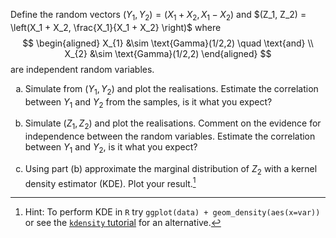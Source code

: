 Define the random vectors $(Y_1, Y_2) =  (X_1 + X_2, X_1 - X_2)$ and 
$(Z_1, Z_2) =  \left(X_1 + X_2, \frac{X_1}{X_1 + X_2} \right)$ 
where 
$$
\begin{aligned}
X_{1} &\sim \text{Gamma}(1/2,2) \quad \text{and} \\
X_{2} &\sim \text{Gamma}(1/2,2) 
\end{aligned}
$$
are independent random variables.

(a) Simulate from $(Y_1, Y_2)$ and plot the realisations. Estimate the correlation between $Y_1$ and $Y_2$ from the samples, is it what you expect?

(b) Simulate $(Z_1, Z_2)$ and plot the realisations. Comment on the evidence for independence between the random variables. Estimate the correlation between $Y_1$ and $Y_2$, is it what you expect?

(c) Using part (b) approximate the marginal distribution of $Z_2$ with a kernel density estimator (KDE). Plot your result.^[Hint: To perform KDE in `R` try `ggplot(data) + geom_density(aes(x=var))` or see the [`kdensity` tutorial](https://cran.r-project.org/web/packages/kdensity/vignettes/tutorial.html) for an alternative.]